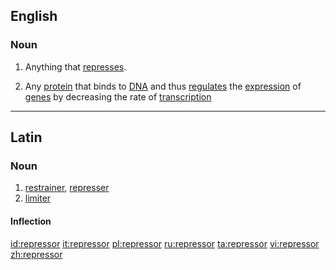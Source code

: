 ==English==

===Noun===
{{wikipedia}}
{{en-noun}}

# Anything that [[repress]]es.
# {{context|genetics}} Any [[protein]] that binds to [[DNA]] and thus [[regulate]]s the [[expression]] of [[gene]]s by decreasing the rate of [[transcription]]

----
==Latin==

===Noun===
{{la-noun|repressor|repressoris|repressōris|m|third}}

# [[restrainer]], [[represser]]
# [[limiter]]

====Inflection====
{{la-decl-3rd|repressor|repressor|repressor|repressōr}}

[[id:repressor]]
[[it:repressor]]
[[pl:repressor]]
[[ru:repressor]]
[[ta:repressor]]
[[vi:repressor]]
[[zh:repressor]]